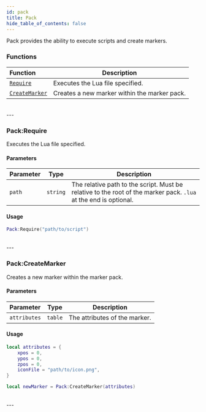 ```yaml
---
id: pack
title: Pack
hide_table_of_contents: false
---
```


Pack provides the ability to execute scripts and create markers.

### Functions
| Function | Description |
| :----- | ----------- |
| [`Require`](#require) | Executes the Lua file specified. |
| [`CreateMarker`](#createmarker) | Creates a new marker within the marker pack. |
<br/>
---

### <CodeHeader class="Pack" function="Require" params="path">Pack\:Require</CodeHeader>
Executes the Lua file specified.

#### Parameters
| Parameter | Type | Description |
| :-------- | :--: | ----------- |
| `path` | `string` | The relative path to the script. Must be relative to the root of the marker pack.  `.lua` at the end is optional. |
#### Usage
```lua title="script.lua"
Pack:Require("path/to/script")
```
<br/>
---


### <CodeHeader class="Pack" function="CreateMarker" params="attributes">Pack\:CreateMarker</CodeHeader>
Creates a new marker within the marker pack.

#### Parameters
| Parameter | Type | Description |
| :-------- | :--: | ----------- |
| `attributes` | `table` | The attributes of the marker. |

#### Usage
```lua title="script.lua"
local attributes = {
    xpos = 0,
    ypos = 0,
    zpos = 0,
    iconFile = "path/to/icon.png",
}

local newMarker = Pack:CreateMarker(attributes)
```
<br/>
---